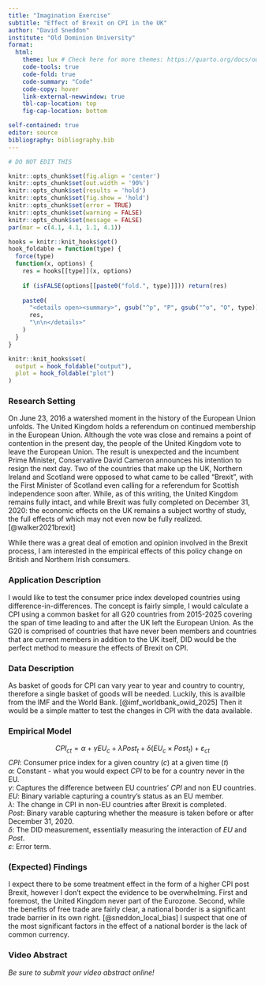```yaml
---
title: "Imagination Exercise"
subtitle: "Effect of Brexit on CPI in the UK"
author: "David Sneddon"
institute: "Old Dominion University"
format: 
  html:
    theme: lux # Check here for more themes: https://quarto.org/docs/output-formats/html-themes.html
    code-tools: true
    code-fold: true
    code-summary: "Code"
    code-copy: hover
    link-external-newwindow: true
    tbl-cap-location: top
    fig-cap-location: bottom

self-contained: true
editor: source
bibliography: bibliography.bib
---
```


```r
# DO NOT EDIT THIS

knitr::opts_chunk$set(fig.align = 'center')
knitr::opts_chunk$set(out.width = '90%')
knitr::opts_chunk$set(results = 'hold')
knitr::opts_chunk$set(fig.show = 'hold')
knitr::opts_chunk$set(error = TRUE)
knitr::opts_chunk$set(warning = FALSE)
knitr::opts_chunk$set(message = FALSE)
par(mar = c(4.1, 4.1, 1.1, 4.1))

hooks = knitr::knit_hooks$get()
hook_foldable = function(type) {
  force(type)
  function(x, options) {
    res = hooks[[type]](x, options)
    
    if (isFALSE(options[[paste0("fold.", type)]])) return(res)
    
    paste0(
      "<details open><summary>", gsub("^p", "P", gsub("^o", "O", type)), "</summary>\n\n",
      res,
      "\n\n</details>"
    )
  }
}

knitr::knit_hooks$set(
  output = hook_foldable("output"),
  plot = hook_foldable("plot")
)
```

### Research Setting

On June 23, 2016 a watershed moment in the history of the European Union unfolds. The United Kingdom holds a referendum on continued membership in the European Union. Although the vote was close and remains a point of contention in the present day, the people of the United Kingdom vote to leave the European Union. The result is unexpected and the incumbent Prime Minister, Conservative David Cameron announces his intention to resign the next day. Two of the countries that make up the UK, Northern Ireland and Scotland were opposed to what came to be called "Brexit", with the First Minister of Scotland even calling for a referendum for Scottish independence soon after. While, as of this writing, the United Kingdom remains fully intact, and while Brexit was fully completed on December 31, 2020: the economic effects on the UK remains a subject worthy of study, the full effects of which may not even now be fully realized. [@walker2021brexit] 

While there was a great deal of emotion and opinion involved in the Brexit process, I am interested in the empirical effects of this policy change on British and Northern Irish consumers. 

### Application Description

I would like to test the consumer price index developed countries using difference-in-differences. The concept is fairly simple, I would calculate a CPI using a common basket for all G20 countries from 2015-2025 covering the span of time leading to and after the UK left the European Union. As the G20 is comprised of countries that have never been members and countries that are current members in addition to the UK itself, DID would be the perfect method to measure the effects of Brexit on CPI.

### Data Description

As basket of goods for CPI can vary year to year and country to country, therefore a single basket of goods will be needed. Luckily, this is availble from the IMF and the World Bank. [@imf_worldbank_owid_2025] Then it would be a simple matter to test the changes in CPI with the data available.

### Empirical Model

$$
CPI_{ct} = \alpha + \gamma EU_c + \lambda{Post_t} + \delta(EU_c \times Post_t) + \varepsilon_{ct}
$$
$CPI$: Consumer price index for a given country ($c$) at a given time ($t$)\
$\alpha$: Constant - what you would expect $CPI$ to be for a country never in the EU.\
$\gamma$: Captures the difference between EU countries' $CPI$ and non EU countries. \
$EU$: Binary variable capturing a country's status as an EU member.\
$\lambda$: The change in CPI in non-EU countries after Brexit is completed.\
$Post$: Binary varable capturing whether the measure is taken before or after December 31, 2020.\
$\delta$: The DID measurement, essentially measuring the interaction of $EU$ and $Post$.\
$\varepsilon$: Error term.\

### (Expected) Findings

I expect there to be some treatment effect in the form of a higher CPI post Brexit, however I don't expect the evidence to be overwhelming. First and foremost, the United Kingdom never part of the Eurozone. Second, while the benefits of free trade are fairly clear, a national border is a significant trade barrier in its own right. [@sneddon_local_bias] I suspect that one of the most significant factors in the effect of a national border is the lack of common currency. 

### Video Abstract

*Be sure to submit your video abstract online!*

